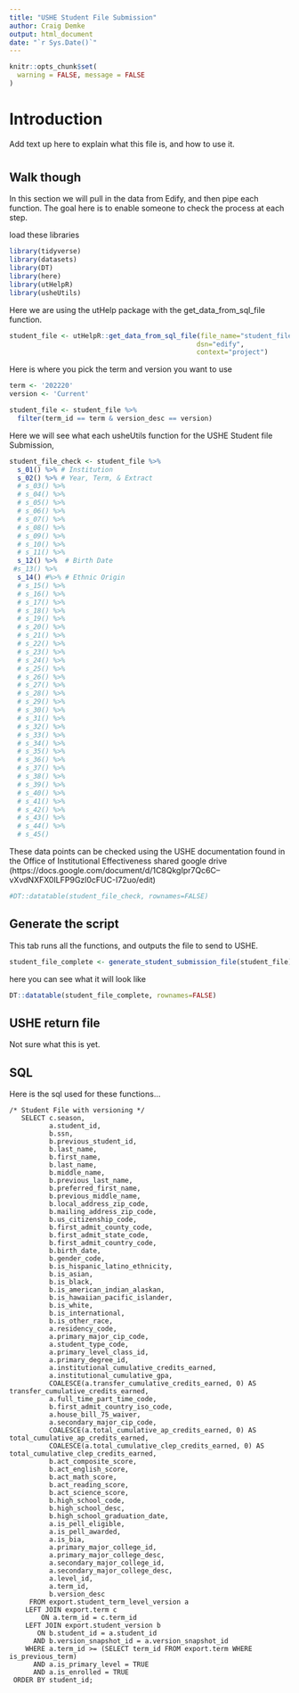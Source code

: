 ```yaml
---
title: "USHE Student File Submission"
author: Craig Demke
output: html_document
date: "`r Sys.Date()`"
---
```


```r
knitr::opts_chunk$set(
  warning = FALSE, message = FALSE
)
```


# Introduction
Add text up here to explain what this file is, and how to use it. 

# {.tabset}

## Walk though

In this section we will pull in the data from Edify, and then pipe each function. The goal here is to enable someone to check the process at each step. 

load these libraries
```r
library(tidyverse)
library(datasets)
library(DT)
library(here)
library(utHelpR)
library(usheUtils)
```

Here we are using the utHelp package with the get_data_from_sql_file function. 
```r
student_file <- utHelpR::get_data_from_sql_file(file_name="student_file_with_versioning.sql",
                                               dsn="edify",
                                               context="project")
```

Here is where you pick the term and version you want to use
```r
term <- '202220'
version <- 'Current'

student_file <- student_file %>% 
  filter(term_id == term & version_desc == version)
```
  
Here we will see what each usheUtils function for the USHE Student file Submission,

```r

student_file_check <- student_file %>%  
  s_01() %>% # Institution
  s_02() %>% # Year, Term, & Extract
  # s_03() %>%
  # s_04() %>%
  # s_05() %>%
  # s_06() %>%
  # s_07() %>%
  # s_08() %>%
  # s_09() %>%
  # s_10() %>%
  # s_11() %>%
  s_12() %>%  # Birth Date
 #s_13() %>%
  s_14() #%>% # Ethnic Origin
  # s_15() %>%
  # s_16() %>%
  # s_17() %>%
  # s_18() %>%
  # s_19() %>%
  # s_20() %>%
  # s_21() %>%
  # s_22() %>%
  # s_23() %>%
  # s_24() %>%
  # s_25() %>%
  # s_26() %>%
  # s_27() %>%
  # s_28() %>%
  # s_29() %>%
  # s_30() %>%
  # s_31() %>%
  # s_32() %>%
  # s_33() %>%
  # s_34() %>%
  # s_35() %>%
  # s_36() %>%
  # s_37() %>%
  # s_38() %>%
  # s_39() %>%
  # s_40() %>%
  # s_41() %>%
  # s_42() %>%
  # s_43() %>%
  # s_44() %>%
  # s_45()

```
These data points can be checked using the USHE documentation found in the Office of Institutional Effectiveness shared google drive (https://docs.google.com/document/d/1C8QkgIpr7Qc6C--vXvdNXFX0ILFP9Gzl0cFUC-I72uo/edit)

```r
#DT::datatable(student_file_check, rownames=FALSE)
```

## Generate the script
This tab runs all the functions, and outputs the file to send to USHE.

```r
student_file_complete <- generate_student_submission_file(student_file)

```
here you can see what it will look like
```r
DT::datatable(student_file_complete, rownames=FALSE)
```


## USHE return file

Not sure what this is yet.

## SQL
Here is the sql used for these functions...
```{}
/* Student File with versioning */
   SELECT c.season,
          a.student_id,
          b.ssn,
          b.previous_student_id,
          b.last_name,
          b.first_name,
          b.last_name,
          b.middle_name,
          b.previous_last_name,
          b.preferred_first_name,
          b.previous_middle_name,
          b.local_address_zip_code,
          b.mailing_address_zip_code,
          b.us_citizenship_code,
          b.first_admit_county_code,
          b.first_admit_state_code,
          b.first_admit_country_code,
          b.birth_date,
          b.gender_code,
          b.is_hispanic_latino_ethnicity,
          b.is_asian,
          b.is_black,
          b.is_american_indian_alaskan,
          b.is_hawaiian_pacific_islander,
          b.is_white,
          b.is_international,
          b.is_other_race,
          a.residency_code,
          a.primary_major_cip_code,
          a.student_type_code,
          a.primary_level_class_id,
          a.primary_degree_id,
          a.institutional_cumulative_credits_earned,
          a.institutional_cumulative_gpa,
          COALESCE(a.transfer_cumulative_credits_earned, 0) AS transfer_cumulative_credits_earned,
          a.full_time_part_time_code,
          b.first_admit_country_iso_code,
          a.house_bill_75_waiver,
          a.secondary_major_cip_code,
          COALESCE(a.total_cumulative_ap_credits_earned, 0) AS total_cumulative_ap_credits_earned,
          COALESCE(a.total_cumulative_clep_credits_earned, 0) AS total_cumulative_clep_credits_earned,
          b.act_composite_score,
          b.act_english_score,
          b.act_math_score,
          b.act_reading_score,
          b.act_science_score,
          b.high_school_code,
          b.high_school_desc,
          b.high_school_graduation_date,
          a.is_pell_eligible,
          a.is_pell_awarded,
          a.is_bia,
          a.primary_major_college_id,
          a.primary_major_college_desc,
          a.secondary_major_college_id,
          a.secondary_major_college_desc,
          a.level_id,
          a.term_id,
          b.version_desc
     FROM export.student_term_level_version a
    LEFT JOIN export.term c
        ON a.term_id = c.term_id
    LEFT JOIN export.student_version b
       ON b.student_id = a.student_id
      AND b.version_snapshot_id = a.version_snapshot_id
    WHERE a.term_id >= (SELECT term_id FROM export.term WHERE is_previous_term)
      AND a.is_primary_level = TRUE
      AND a.is_enrolled = TRUE
 ORDER BY student_id;
```
